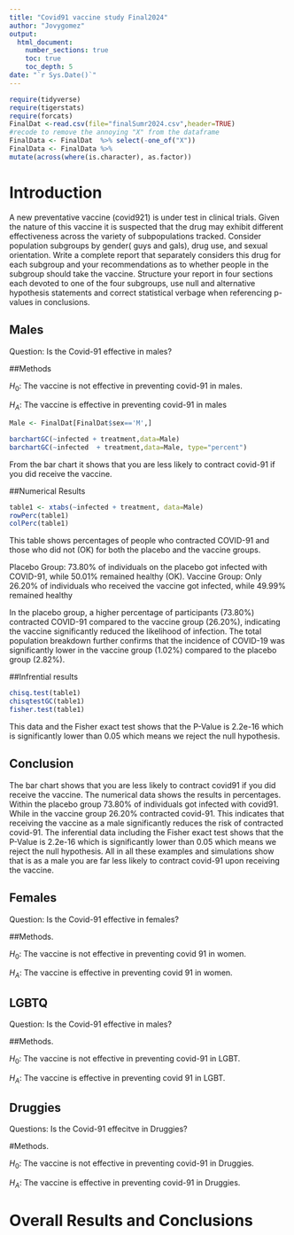 ```yaml
---
title: "Covid91 vaccine study Final2024"
author: "Jovygomez"
output: 
  html_document:
    number_sections: true
    toc: true
    toc_depth: 5
date: "`r Sys.Date()`" 
---
```


```r
require(tidyverse)
require(tigerstats)
require(forcats)
FinalDat <-read.csv(file="finalSumr2024.csv",header=TRUE)
#recode to remove the annoying "X" from the dataframe
FinalData <- FinalDat  %>% select(-one_of("X"))
FinalData <- FinalData %>%
mutate(across(where(is.character), as.factor))
```

# Introduction

A new  preventative vaccine (covid921) is under test in clinical trials. Given the nature of this vaccine it is suspected that the drug may exhibit different effectiveness across the variety of subpopulations tracked. Consider population subgroups by gender( guys and gals), drug use, and sexual orientation. Write a complete report that separately considers this drug for each subgroup and your recommendations as to whether people in the subgroup should take the vaccine. Structure your report in four sections each devoted to one of the four subgroups, use null and alternative hypothesis statements and correct statistical verbage when referencing p-values in conclusions.


## Males
Question: Is the Covid-91 effective in males? 

##Methods

$H_0$:  The vaccine is not effective in preventing covid-91 in males.

$H_A$:  The vaccine is effective in preventing covid-91 in males 

```r
Male <- FinalDat[FinalDat$sex=='M',]
```


```r
barchartGC(~infected + treatment,data=Male)
barchartGC(~infected  + treatment,data=Male, type="percent")

```

From the bar chart it shows that you are less likely to contract covid-91 if you did receive the vaccine.

##Numerical Results
```r
table1 <- xtabs(~infected + treatment, data=Male)
rowPerc(table1)
colPerc(table1)
```
This table shows percentages of people who contracted COVID-91 and those who did not (OK) for both the placebo and the vaccine groups.  

Placebo Group: 73.80% of individuals on the placebo got infected with COVID-91, while 50.01% remained healthy (OK).
Vaccine Group: Only 26.20% of individuals who received the vaccine got infected, while 49.99% remained healthy  

In the placebo group, a higher percentage of participants (73.80%) contracted COVID-91 compared to the vaccine group (26.20%), indicating the vaccine significantly reduced the likelihood of infection. 
The total population breakdown further confirms that the incidence of COVID-19 was significantly lower in the vaccine group (1.02%) compared to the placebo group (2.82%).

##Infrential results 
```r
chisq.test(table1)
chisqtestGC(table1)
fisher.test(table1)
```

This data and the Fisher exact test shows that the P-Value is 2.2e-16 which is
significantly lower than 0.05 which means we reject the null hypothesis.

## Conclusion

The bar chart shows that you are less likely to contract covid91 if you did
receive the vaccine. The numerical data shows the results in percentages. Within
the placebo group 73.80% of individuals got infected with covid91. While in the
vaccine group 26.20% contracted covid-91. This indicates that receiving the
vaccine as a male significantly reduces the risk of contracted covid-91. The
inferential data including the Fisher exact test shows that the P-Value is
2.2e-16 which is significantly lower than 0.05 which means we reject the null
hypothesis. All in all these examples and simulations show that is as a male you
are far less likely to contract covid-91 upon receiving the vaccine.

## Females
Question: Is the Covid-91 effective in females? 

##Methods. 

$H_0$:  The vaccine is not effective in preventing covid 91 in women.  

$H_A$:  The vaccine is effective in preventing covid 91 in women.  

## LGBTQ
Question: Is the Covid-91 effective in males? 

##Methods. 

$H_0$:  The vaccine is not effective in preventing covid-91 in LGBT.  

$H_A$:  The vaccine is effective in preventing covid 91 in LGBT.  


## Druggies
Questions: Is the Covid-91 effecitve in Druggies? 

#Methods. 

$H_0$:  The vaccine is not effective in preventing covid-91 in Druggies. 

$H_A$:  The vaccine is effective in preventing covid-91 in Druggies.  

# Overall Results and Conclusions